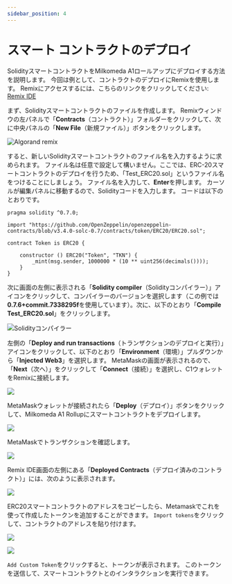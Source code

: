 ```yaml
---
sidebar_position: 4
---
```



# スマート コントラクトのデプロイ

SolidityスマートコントラクトをMilkomeda A1ロールアップにデプロイする方法を説明します。 今回は例として、コントラクトのデプロイにRemix[](http://remix.ethereum.org/)を使用します。 Remixにアクセスするには、こちらのリンクをクリックしてください: [Remix IDE](http://remix.ethereum.org/)

まず、Solidityスマートコントラクトのファイルを作成します。 Remixウィンドウの左パネルで「**Contracts**（コントラクト）」フォルダーをクリックして、次に中央パネルの「**New File**（新規ファイル）」ボタンをクリックします。

![Algorand remix](/img/algorand-remix.png)

すると、新しいSolidityスマートコントラクトのファイル名を入力するように求められます。 ファイル名は任意で設定して構いません。ここでは、ERC-20スマートコントラクトのデプロイを行うため、「Test_ERC20.sol」というファイル名をつけることにしましょう。 ファイル名を入力して、**Enter**を押します。 カーソルが編集パネルに移動するので、Solidityコードを入力します。 コードは以下のとおりです。

```
pragma solidity ^0.7.0;

import "https://github.com/OpenZeppelin/openzeppelin-contracts/blob/v3.4.0-solc-0.7/contracts/token/ERC20/ERC20.sol";

contract Token is ERC20 {

    constructor () ERC20("Token", "TKN") {
        _mint(msg.sender, 1000000 * (10 ** uint256(decimals())));
    }
}
```

次に画面の左側に表示される「**Solidity compiler**（Solidityコンパイラー）」アイコンをクリックして、コンパイラーのバージョンを選択します（この例では**0.7.6+commit.7338295f**を使用しています）。次に、以下のとおり「**Compile Test_ERC20.sol**」をクリックします。

![Solidityコンパイラー](/img/algorand-solidity-compiler.png)

左側の「**Deploy and run transactions**（トランザクションのデプロイと実行）」アイコンをクリックして、以下のとおり「**Environment**（環境）」プルダウンから「**Injected Web3**」を選択します。 MetaMaskの画面が表示されるので、「**Next**（次へ）」をクリックして「**Connect**（接続）」を選択し、C1ウォレットをRemixに接続します。

![](/img/algorand-solidity-compiler-2.png)

MetaMaskウォレットが接続されたら「**Deploy**（デプロイ）」ボタンをクリックして、Milkomeda A1 Rollupにスマートコントラクトをデプロイします。

![](/img/algorand-solidity-compiler-3.png)

MetaMaskでトランザクションを確認します。

![](/img/algorand-metamask-details.png)

Remix IDE画面の左側にある「**Deployed Contracts**（デプロイ済みのコントラクト）」には、次のように表示されます。

![](/img/algorand-deploy-run.png)

ERC20スマートコントラクトのアドレスをコピーしたら、Metamaskでこれを使って作成したトークンを追加することができます。 `Import tokens`をクリックして、コントラクトのアドレスを貼り付けます。

![](/img/algorand-assets.png)

![](/img/algorand-import.png)

`Add Custom Token`をクリックすると、トークンが表示されます。 このトークンを送信して、スマートコントラクトとのインタラクションを実行できます。
